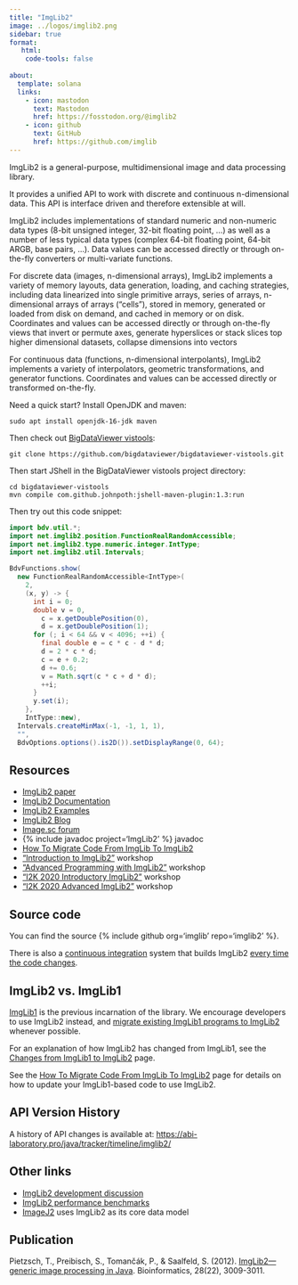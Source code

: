 ```yaml
---
title: "ImgLib2"
image: ../logos/imglib2.png
sidebar: true  
format:
   html:
    code-tools: false
    
about:
  template: solana
  links:
    - icon: mastodon
      text: Mastodon
      href: https://fosstodon.org/@imglib2
    - icon: github
      text: GitHub
      href: https://github.com/imglib
---
```


ImgLib2 is a general-purpose, multidimensional image and data processing library.

It provides a unified API to work with discrete and continuous n-dimensional data.  This API is interface driven and therefore extensible at will.

ImgLib2 includes implementations of standard numeric and non-numeric data types (8-bit unsigned integer, 32-bit floating point, ...) as well as a number of less typical data types (complex 64-bit floating point, 64-bit ARGB, base pairs, ...).  Data values can be accessed directly or through on-the-fly converters or multi-variate functions.

For discrete data (images, n-dimensional arrays), ImgLib2 implements a variety of memory layouts, data generation, loading, and caching strategies, including data linearized into single primitive arrays, series of arrays, n-dimensional arrays of arrays ("cells"), stored in memory, generated or loaded from disk on demand, and cached in memory or on disk.  Coordinates and values can be accessed directly or through on-the-fly views that invert or permute axes, generate hyperslices or stack slices top higher dimensional datasets, collapse dimensions into vectors

For continuous data (functions, n-dimensional interpolants), ImgLib2 implements a variety of interpolators, geometric transformations, and generator functions.  Coordinates and values can be accessed directly or transformed on-the-fly.

Need a quick start?  Install OpenJDK and maven:
```
sudo apt install openjdk-16-jdk maven
```

Then check out [BigDataViewer vistools](https://github.com/bigdataviewer/bigdataviewer-vistools):
```
git clone https://github.com/bigdataviewer/bigdataviewer-vistools.git
```

Then start JShell in the BigDataViewer vistools project directory:
```
cd bigdataviewer-vistools
mvn compile com.github.johnpoth:jshell-maven-plugin:1.3:run
```

Then try out this code snippet:
```java
import bdv.util.*;
import net.imglib2.position.FunctionRealRandomAccessible;
import net.imglib2.type.numeric.integer.IntType;
import net.imglib2.util.Intervals;

BdvFunctions.show(
  new FunctionRealRandomAccessible<IntType>(
    2,
    (x, y) -> {
      int i = 0;
      double v = 0,
        c = x.getDoublePosition(0),
        d = x.getDoublePosition(1);
      for (; i < 64 && v < 4096; ++i) {
        final double e = c * c - d * d;
        d = 2 * c * d;
        c = e + 0.2;
        d += 0.6;
        v = Math.sqrt(c * c + d * d);
        ++i;
      }
      y.set(i);
    },
    IntType::new),
  Intervals.createMinMax(-1, -1, 1, 1),
  "",
  BdvOptions.options().is2D()).setDisplayRange(0, 64);
```

## Resources

-   [ImgLib2 paper](http://bioinformatics.oxfordjournals.org/content/28/22/3009.full)
-   [ImgLib2 Documentation](documentation)
-   [ImgLib2 Examples](examples)
-   [ImgLib2 Blog](https://imglib.github.io/imglib2-blog/)
-   [Image.sc forum](https://forum.image.sc/tag/imglib2)
-   {% include javadoc project='ImgLib2' %} javadoc
-   [How To Migrate Code From ImgLib To ImgLib2](migrate-from-imglib1)
-   ["Introduction to ImgLib2"](workshop-introductory) workshop
-   ["Advanced Programming with ImgLib2"](workshop-advanced) workshop
-   ["I2K 2020 Introductory ImgLib2"](https://github.com/saalfeldlab/i2k2020-imglib2-intro) workshop
-   ["I2K 2020 Advanced ImgLib2"](https://github.com/saalfeldlab/i2k2020-imglib2-advanced) workshop

## Source code

You can find the source {% include github org='imglib' repo='imglib2' %}.

There is also a [continuous integration](https://imagej.net/develop/ci) system that builds ImgLib2 [every time the code changes](https://github.com/imglib/imglib2/actions).

## ImgLib2 vs. ImgLib1

[ImgLib1](/imglib1) is the previous incarnation of the library. We encourage developers to use ImgLib2 instead, and [migrate existing ImgLib1 programs to ImgLib2](migrate-from-imglib1) whenever possible.

For an explanation of how ImgLib2 has changed from ImgLib1, see the [Changes from ImgLib1 to ImgLib2](changes-from-imglib1) page.

See the [How To Migrate Code From ImgLib To ImgLib2](migrate-from-imglib1) page for details on how to update your ImgLib1-based code to use ImgLib2.

## API Version History

A history of API changes is available at: [https://abi-laboratory.pro/java/tracker/timeline/imglib2/](https://abi-laboratory.pro/java/tracker/timeline/imglib2/)

## Other links

-   [ImgLib2 development discussion](discussion)
-   [ImgLib2 performance benchmarks](benchmarks)
-   [ImageJ2](/software/imagej2) uses ImgLib2 as its core data model

## Publication

Pietzsch, T., Preibisch, S., Tomančák, P., & Saalfeld, S. (2012). [ImgLib2—generic image processing in Java](http://bioinformatics.oxfordjournals.org/content/28/22/3009.full). Bioinformatics, 28(22), 3009-3011.

